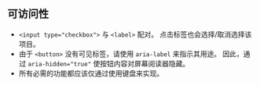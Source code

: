 ## 可访问性

* `<input type="checkbox">` 与 `<label>` 配对。 点击标签也会选择/取消选择该项目。
* 由于 `<button>` 没有可见标签，请使用 `aria-label` 来指示其用途。 因此，通过 `aria-hidden="true"` 使按钮内容对屏幕阅读器隐藏。
* 所有必需的功能都应该仅通过使用键盘来实现。
